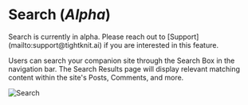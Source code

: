
# Search (_Alpha_)

<Callout>
  Search is currently in alpha. Please reach out to
  [Support](mailto:support@tightknit.ai) if you are interested in this feature.
</Callout>

Users can search your companion site through the Search Box in the navigation bar. The Search Results page will display relevant matching content within the site's Posts, Comments, and more.

![Search](/tightknit-site/pages/search_animation.gif)
